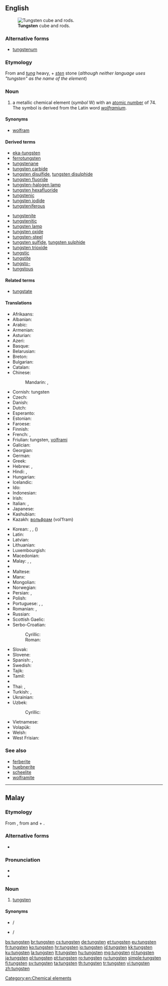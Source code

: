==English==
{{wikipedia}}
{{elements|W|tantalum|Ta|rhenium|Re}}
[[File:Wolfram evaporated crystals and 1cm3 cube.jpg|thumb|'''Tungsten''' cube and rods.]]

===Alternative forms===
* [[tungstenum]]

===Etymology===
From {{etyl|sv|en}} and {{etyl|da|en}} ''[[tung]]'' heavy, + ''[[sten]]'' stone (''although neither language uses "tungsten" as the name of the element'')

===Noun===
{{en-noun|-}}

# a metallic chemical element (''symbol'' W) with an [[atomic number]] of 74. The symbol is derived from the Latin word ''[[wolframium]]''.

====Synonyms====
* [[wolfram]]

====Derived terms====
{{der-top}}
* [[eka-tungsten]]
* [[ferrotungsten]]
* [[tungstenane]]
* [[tungsten carbide]]
* [[tungsten disulfide]], [[tungsten disulphide]]
* [[tungsten fluoride]]
* [[tungsten-halogen lamp]]
* [[tungsten hexafluoride]]
* [[tungstenic]]
* [[tungsten iodide]]
* [[tungsteniferous]]
{{der-mid}}
* [[tungstenite]]
* [[tungstenitic]]
* [[tungsten lamp]]
* [[tungsten oxide]]
* [[tungsten-steel]]
* [[tungsten sulfide]], [[tungsten sulphide]]
* [[tungsten trioxide]]
* [[tungstic]]
* [[tungstite]]
* [[tungsto-]]
* [[tungstous]]
{{der-bottom}}

====Related terms====
* [[tungstate]]

====Translations====
{{trans-top|chemical element}}
* Afrikaans: {{t-|af|wolfraam}}
* Albanian: {{t-|sq|volfram}}
* Arabic: {{t-|ar|تنجستين|m|tr=tongastēn, tunjastīn|sc=Arab}}
* Armenian: {{t-|hy|վոլֆրամ|tr=volfram}}
* Asturian: {{t-|ast|volframiu|m}}
* Azeri: {{t+|az|volfram}}
* Basque: {{t-|eu|wolframioa}}
* Belarusian: {{t-|be|вальфрам|m|tr=valʹfrám|sc=Cyrl}}
* Breton: {{t+|br|tungsten}}
* Bulgarian: {{t-|bg|волфрам|m|tr=vólfram}}
* Catalan: {{t-|ca|tungstè|m}}
* Chinese:
*: Mandarin: {{t|cmn|鎢|sc=Hani}}, {{t|cmn|钨|tr=wū|sc=Hani}}
* Cornish: tungsten
* Czech: {{t+|cs|wolfram|m}}
* Danish: {{t-|da|wolfram}}
* Dutch: {{t+|nl|wolfraam|n}}
* Esperanto: {{t-|eo|volframo}}
* Estonian: {{t+|et|volfram}}
* Faroese: {{t-|fo|wolfram}}
* Finnish: {{t+|fi|volframi}}
* French: {{t+|fr|tungstène|m}}, {{t+|fr|wolfram|m}}
* Friulian: tungsten, [[volframi]]
* Galician: {{t+|gl|volframio|m}}
* Georgian: {{t-|ka|ვოლფრამი|tr=volp'rami|sc=Geor}}
* German: {{t+|de|Wolfram|n}}
* Greek: {{t-|el|βολφράμιο|n|tr=volfrámio}}
* Hebrew: {{t-|he|טונגסט|m|tr=tungstén|sc=Hebr}}, {{t-|he|וולפרם|m|tr=volfrám|sc=Hebr}}
* Hindi: {{t-|hi|टंगस्टन|tr=ṭaṅgasṭan|sc=Deva}}, {{t-|hi|चण्डातु|tr=chandaatu|sc=Deva}}
* Hungarian: {{t+|hu|volfrám}}
* Icelandic: {{t+|is|þungsteinn}}
* Ido: {{t+|io|wolframo}}
* Indonesian: {{t+|id|wolfram}}
* Irish: {{t-|ga|tungstan}}
* Italian: {{t+|it|tungsteno|m}}, {{t-|it|wolframio|m}}
* Japanese: {{t+|ja|タングステン|tr=tangusuten}}
* Kashubian: {{t-|csb|wòlfram}}
* Kazakh: [[вольфрам]] (vol’fram)
{{trans-mid}}
* Korean: {{t+|ko|텅스텐|tr=teongseuten|sc=Kore}}, {{t-|ko|볼프람|tr=bolpeuram|sc=Kore}}, {{t+|ko|중석|tr=jungseok|sc=Kore}} ({{t+|ko|重石|sc=Kore}})
* Latin: {{t+|la|wolframium}}
* Latvian: {{t-|lv|volframs|m}}
* Lithuanian: {{t+|lt|volframas|m}}
* Luxembourgish: {{t-|lb|Wolfram}}
* Macedonian: {{t-|mk|волфрам|m|tr=volfrám|sc=Cyrl}}
* Malay: {{t-|ms|siamang}}, {{t-|ms|tungsten}}, {{t-|ms|wolfram}}
* {{trreq|ml}}
* Maltese: {{t-|mt|tangstinn}}
* Manx: {{t-|gv|tungsten}}
* Mongolian: {{t-|mn|больфрам|tr=bolʹfrám|sc=Cyrl}}
* Norwegian: {{t-|no|wolfram}}
* Persian: {{t+|fa|تنگستن|tr=tangesten|sc=fa-Arab}}, {{t-|fa|ولفرام|tr=volfrâm|sc=fa-Arab}}
* Polish: {{t+|pl|wolfram}}
* Portuguese: {{t+|pt|tungstênio|m}}, {{t+|pt|tungsténio|m}}, {{t+|pt|volfrâmio|m}}
* Romanian: {{t+|ro|tungsten|n}}, {{t+|ro|wolfram}}
* Russian: {{t+|ru|вольфрам|m|tr=volʹfrám}}
* Scottish Gaelic: {{t-|gd|tungstan}}
* Serbo-Croatian:
*: Cyrillic: {{t-|sh|волфрам|m|sc=Cyrl}}
*: Roman: {{t-|sh|volfram|m}}
* Slovak: {{t-|sk|wolfram}}
* Slovene: {{t+|sl|volfram}}
* Spanish: {{t+|es|tungsteno|m}}, {{t+|es|wolframio|m}}
* Swedish: {{t+|sv|volfram}}
* Tajik: {{t-|tg|вольфрам|tr=volʹfrám|sc=Cyrl}}
* Tamil: {{t-|ta|தங்ஸ்தென்|tr=taństen|sc=Taml}}
* {{trreq|te}}
* Thai: {{t-|th|ทังสเตน|tr=thangsàten|sc=Thai}}, {{t-|th|วุลแฟรม|tr=wulfraem|sc=Thai}}
* Turkish: {{t+|tr|volfram}}, {{t+|tr|tungsten}}
* Ukrainian: {{t-|uk|вольфрам|m|tr=volʹfrám|sc=Cyrl}}
* Uzbek: {{t-|uz|vol’fram}}
*: Cyrillic: {{t-|uz|вольфрам|sc=Cyrl}}
* Vietnamese: {{t-|vi|vonfam}}
* Volapük: {{t+|vo|volframin}}
* Welsh: {{t+|cy|twngsten}}
* West Frisian: {{t-|fy|wolfraam}}
{{trans-bottom}}

===See also===
* [[ferberite]]
* [[huebnerite]]
* [[scheelite]]
* [[wolframite]]

[[Category:en:Chemical elements]]

----

==Malay==
{{wikipedia|lang=ms}}
{{elements|W|tantalum|Ta|renium|Re|lang=ms}}

===Etymology===
From {{etyl|en|ms}} {{term|tungsten|lang=en}}, from {{etyl|sv|ms}} and {{etyl|da|ms}} {{term|tung}} + {{term|sten}}.

===Alternative forms===
* {{l|ms|توڠستن|sc=Arab}}

===Pronunciation===
* {{IPA|[tuŋstən]|lang=ms}}
* {{rhymes|stən|ən|lang=ms}}

===Noun===
{{head|ms|noun|Jawi spelling|'''{{l|ms|توڠستن|sc=Arab}}'''}}

# [[#English|tungsten]] {{gloss|chemical element}}

====Synonyms====
* {{l|ms|siamang}} / {{l|ms|سيامڠ|sc=Arab}}
* {{l|ms|wolfram}} / {{l|ms|وولفرم|sc=Arab}}

[[bs:tungsten]]
[[br:tungsten]]
[[cs:tungsten]]
[[de:tungsten]]
[[et:tungsten]]
[[eu:tungsten]]
[[fr:tungsten]]
[[ko:tungsten]]
[[hr:tungsten]]
[[io:tungsten]]
[[id:tungsten]]
[[kk:tungsten]]
[[ku:tungsten]]
[[la:tungsten]]
[[lt:tungsten]]
[[hu:tungsten]]
[[mg:tungsten]]
[[nl:tungsten]]
[[ja:tungsten]]
[[pl:tungsten]]
[[pt:tungsten]]
[[ro:tungsten]]
[[ru:tungsten]]
[[simple:tungsten]]
[[fi:tungsten]]
[[sv:tungsten]]
[[ta:tungsten]]
[[th:tungsten]]
[[tr:tungsten]]
[[vi:tungsten]]
[[zh:tungsten]]